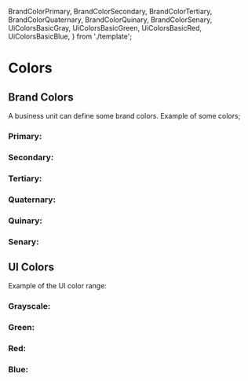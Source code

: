   BrandColorPrimary,
  BrandColorSecondary,
  BrandColorTertiary,
  BrandColorQuaternary,
  BrandColorQuinary,
  BrandColorSenary,
  UiColorsBasicGray,
  UiColorsBasicGreen,
  UiColorsBasicRed,
  UiColorsBasicBlue,
} from './template';

<Meta title="Design System/Style/Colors" />

# Colors

## Brand Colors

A business unit can define some brand colors.
Example of some colors;

### Primary:
<Canvas>
  <Story name="brand-primary">
    <BrandColorPrimary />
  </Story>
</Canvas>

### Secondary:
<Canvas>
  <Story name="brand-secondary">
    <BrandColorSecondary />
  </Story>
</Canvas>

### Tertiary:
<Canvas>
  <Story name="brand-tertiary">
    <BrandColorTertiary />
  </Story>
</Canvas>

### Quaternary:
<Canvas>
  <Story name="brand-quaternary">
    <BrandColorQuaternary />
  </Story>
</Canvas>

### Quinary:
<Canvas>
  <Story name="brand-quinary">
    <BrandColorQuinary />
  </Story>
</Canvas>

### Senary:
<Canvas>
  <Story name="brand-senary">
    <BrandColorSenary />
  </Story>
</Canvas>

## UI Colors

Example of the UI color range:

### Grayscale:
<Canvas>
  <Story name="ui-gray">
    <UiColorsBasicGray />
  </Story>
</Canvas>

### Green:
<Canvas>
  <Story name="ui-green">
    <UiColorsBasicGreen />
  </Story>
</Canvas>

### Red:
<Canvas>
  <Story name="ui-red">
    <UiColorsBasicRed />
  </Story>
</Canvas>

### Blue:
<Canvas>
  <Story name="ui-blue">
    <UiColorsBasicBlue />
  </Story>
</Canvas>
